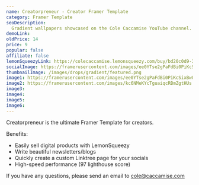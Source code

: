 ```yaml
---
name: Creatorpreneur - Creator Framer Template
category: Framer Template
seoDescription:
  Gradient wallpapers showcased on the Cole Caccamise YouTube channel.
demoLink:
oldPrice: 14
price: 9
popular: false
affiliate: false
lemonSqueezyLink: https://colecaccamise.lemonsqueezy.com/buy/bd20c0d9-3f33-4656-a6c4-300f704a49d5
socialImage: https://framerusercontent.com/images/ee0YTse2gPaFdBi0PiKcSixBwUQ.png?scale-down-to=1024
thumbnailImage: /images/drops/gradient/featured.png
image1: https://framerusercontent.com/images/ee0YTse2gPaFdBi0PiKcSixBwUQ.png?scale-down-to=1024
image2: https://framerusercontent.com/images/kc6NMeKYcTguaiqcRBmZgtHUs.png?scale-down-to=1024
image3:
image4:
image5:
image6:
---
```


Creatorpreneur is the ultimate Framer Template for creators.

Benefits:

- Easily sell digital products with LemonSqueezy
- Write beautiful newsletters/blogs
- Quickly create a custom Linktree page for your socials
- High-speed performance (97 lighthouse score)

If you have any questions, please send an email to
[cole@caccamise.com](mailto:cole@caccamise.com)

